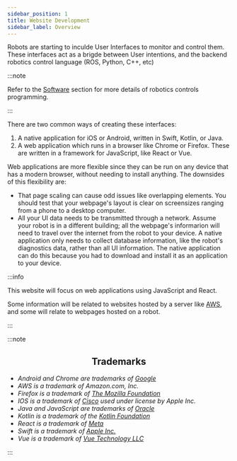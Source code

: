 ```yaml
---
sidebar_position: 1
title: Website Development
sidebar_label: Overview
---
```


Robots are starting to inculde User Interfaces to monitor and control them.
These interfaces act as a brigde between User intentions, and the backend robotics control language (ROS, Python, C++, etc)

:::note

Refer to the [Software](/docs/software/overview_software) section for more details of robotics controls programming.

:::

There are two common ways of creating these interfaces:

1. A native application for iOS or Android, written in Swift, Kotlin, or Java.
2. A web application which runs in a browser like Chrome or Firefox. These are written in a framework for JavaScript, like React or Vue.

Web applications are more flexible since they can be run on any device that has a modern browser, without needing to install anything.
The downsides of this flexibility are:

- That page scaling can cause odd issues like overlapping elements. 
  You should test that your webpage's layout is clear on screensizes ranging from a phone to a desktop computer.
- All your UI data needs to be transmitted through a network. 
  Assume your robot is in a different building; all the webpage's informarion will need to travel over the internet from the robot to your device.
  A native application only needs to collect database information, like the robot's diagnostics data, rather than all UI information.
  The native application can do this because you had to download and install it as an application to your device.

:::info

This website will focus on web applications using JavaScript and React.

Some information will be related to websites hosted by a server like [AWS](https://aws.amazon.com/), and some will relate to webpages hosted on a robot.

:::

:::note

<center>
  <h2>
    Trademarks
  </h2>
</center>

- _Android and Chrome are trademarks of [Google](https://www.google.com/)_
- _AWS is a trademark of Amazon.com, Inc._
- _Firefox is a trademark of [The Mozilla Foundation](https://foundation.mozilla.org/en/)_
- _IOS is a trademark of [Cisco](https://www.cisco.com/) used under license by Apple Inc._
- _Java and JavaScript are trademarks of [Oracle](https://www.oracle.com/)_
- _Kotlin is a trademark of the [Kotlin Foundation](https://kotlinfoundation.org/)_
- _React is a trademark of [Meta](https://about.facebook.com/)_
- _Swift is a trademark of [Apple Inc.](https://www.apple.com/)_
- _Vue is a trademark of [Vue Technology LLC](https://vuejs.org/)_

:::